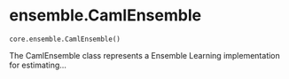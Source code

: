 # ensemble.CamlEnsemble { #caml.core.ensemble.CamlEnsemble }

`core.ensemble.CamlEnsemble()`

The CamlEnsemble class represents a Ensemble Learning implementation for estimating...